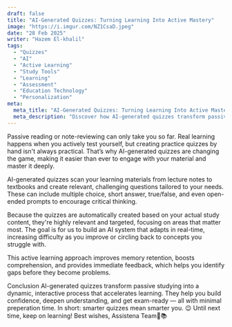 ```yaml
---
draft: false
title: "AI-Generated Quizzes: Turning Learning Into Active Mastery"
image: "https://i.imgur.com/NZ1CsaD.jpeg"
date: "28 Feb 2025"
writer: "Hazem El-khalil"
tags:
  - "Quizzes"
  - "AI"
  - "Active Learning"
  - "Study Tools"
  - "Learning"
  - "Assessment"
  - "Education Technology"
  - "Personalization"
meta:
  meta_title: "AI-Generated Quizzes: Turning Learning Into Active Mastery"
  meta_description: "Discover how AI-generated quizzes transform passive studying into active learning by automatically creating relevant practice questions from your study materials. Learn how this technology adapts to your needs, providing targeted assessment and immediate feedback for better retention and understanding."
---
```


Passive reading or note-reviewing can only take you so far. Real learning happens when you actively test yourself, but creating practice quizzes by hand isn't always practical. That’s why AI-generated quizzes are changing the game, making it easier than ever to engage with your material and master it deeply.

AI-generated quizzes scan your learning materials from lecture notes to textbooks and create relevant, challenging questions tailored to your needs. These can include multiple choice, short answer, true/false, and even open-ended prompts to encourage critical thinking.

Because the quizzes are automatically created based on your actual study content, they're highly relevant and targeted, focusing on areas that matter most. The goal is for us to build an AI system that adapts in real-time, increasing difficulty as you improve or circling back to concepts you struggle with.

This active learning approach improves memory retention, boosts comprehension, and provides immediate feedback, which helps you identify gaps before they become problems.

Conclusion
AI-generated quizzes transform passive studying into a dynamic, interactive process that accelerates learning. They help you build confidence, deepen understanding, and get exam-ready — all with minimal preperation time. In short: smarter quizzes mean smarter you. 😉
Until next time, keep on learning!
Best wishes,
Assistena Team🙌📚
